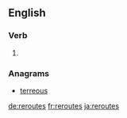 ==English==

===Verb===
{{head|en}}

# {{en-third-person singular of|reroute}}

===Anagrams===
* [[terreous#English|terreous]]

[[de:reroutes]]
[[fr:reroutes]]
[[ja:reroutes]]